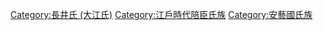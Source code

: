 [[Category:長井氏_(大江氏)|Category:長井氏 (大江氏)]]
[[Category:江戶時代陪臣氏族|Category:江戶時代陪臣氏族]]
[[Category:安藝國氏族|Category:安藝國氏族]]